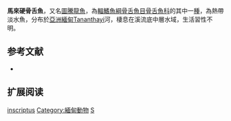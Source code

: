 {{Speciesbox
| status = NE
| status_system = IUCN3.1
| image = 
| image_caption =
| taxon = Scleropages inscriptus
| authority = [[Roberts|Roberts]], 2012
| synonyms = 
}}

'''馬來硬骨舌魚'''，又名[[圖騰龍魚|圖騰龍魚]]，為[[輻鰭魚綱|輻鰭魚綱]][[骨舌魚目|骨舌魚目]][[骨舌魚科|骨舌魚科]]的其中一[[種|種]]，為熱帶淡水魚，分布於[[亞洲|亞洲]][[緬甸|緬甸]]Tananthayi河，棲息在溪流底中層水域，生活習性不明。

==参考文献==
{{reflist}}
* {{FishBase_species|genus=Scleropages|species=inscriptus|year=2015|month=11}}

==扩展阅读==
{{refbegin}}
{{wikispecies-inline|Scleropages inscriptus|馬來硬骨舌魚}}
{{refend}}
{{Wikispecies|Scleropages inscriptus}}
{{Taxonbar|from=Q310042}}

[[Category:硬骨舌魚屬|inscriptus]]
[[Category:緬甸動物|Category:緬甸動物]]
[[Category:2012年描述的鱼类|S]]

{{鱼类小作品}}
